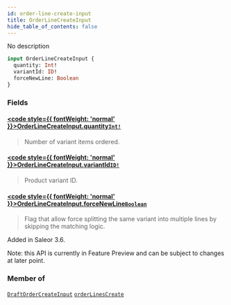 ```yaml
---
id: order-line-create-input
title: OrderLineCreateInput
hide_table_of_contents: false
---
```








No description

```graphql
input OrderLineCreateInput {
  quantity: Int!
  variantId: ID!
  forceNewLine: Boolean
}
```


### Fields

#### [<code style={{ fontWeight: 'normal' }}>OrderLineCreateInput.<b>quantity</b></code>](#)<Bullet />[`Int!`](../../../developer/api-reference/scalars/int) <Badge class="secondary" text="non-null"/> <Badge class="secondary" text="scalar"/>
> Number of variant items ordered.
> 

#### [<code style={{ fontWeight: 'normal' }}>OrderLineCreateInput.<b>variantId</b></code>](#)<Bullet />[`ID!`](../../../developer/api-reference/scalars/id) <Badge class="secondary" text="non-null"/> <Badge class="secondary" text="scalar"/>
> Product variant ID.
> 

#### [<code style={{ fontWeight: 'normal' }}>OrderLineCreateInput.<b>forceNewLine</b></code>](#)<Bullet />[`Boolean`](../../../developer/api-reference/scalars/boolean) <Badge class="secondary" text="scalar"/>
> Flag that allow force splitting the same variant into multiple lines by skipping the matching logic. 

Added in Saleor 3.6.

Note: this API is currently in Feature Preview and can be subject to changes at later point.
> 



### Member of

[`DraftOrderCreateInput`](../../../developer/api-reference/inputs/draft-order-create-input)  <Badge class="secondary" text="input"/><Bullet />[`orderLinesCreate`](../../../developer/api-reference/mutations/order-lines-create)  <Badge class="secondary" text="mutation"/>



